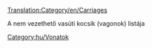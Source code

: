 [[Translation:Category/en/Carriages]]

A nem vezethető vasúti kocsik (vagonok) listája

[[Category:hu/Vonatok]]